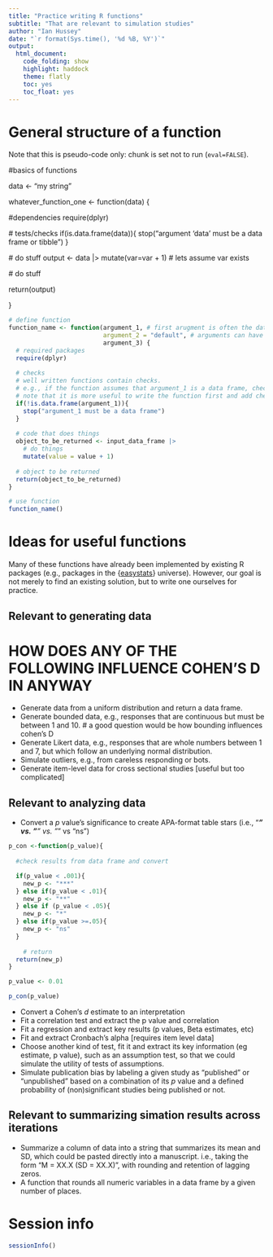 ```yaml
---
title: "Practice writing R functions"
subtitle: "That are relevant to simulation studies"
author: "Ian Hussey"
date: "`r format(Sys.time(), '%d %B, %Y')`"
output:
  html_document:
    code_folding: show
    highlight: haddock
    theme: flatly
    toc: yes
    toc_float: yes
---
```


# General structure of a function

Note that this is pseudo-code only: chunk is set not to run (`eval=FALSE`).

#basics of functions

data <- "my string"

whatever_function_one <- function(data) {
  
  #dependencies
  require(dplyr)
  
  # tests/checks
  if(is.data.frame(data)){
    stop("argument 'data' must be a data frame or tibble")
  }
  
  # do stuff
  output <- data |> 
    mutate(var=var + 1) # lets assume var exists
  
  # do stuff
  
  return(output)
  
}


```r

# define function
function_name <- function(argument_1, # first arugment is often the data, if the function takes a data frame as an argument
                          argument_2 = "default", # arguments can have defaults
                          argument_3) {
  # required packages
  require(dplyr)
  
  # checks
  # well written functions contain checks. 
  # e.g., if the function assumes that argument_1 is a data frame, check that this is the case.
  # note that it is more useful to write the function first and add checks later.
  if(!is.data.frame(argument_1)){
    stop("argument_1 must be a data frame")
  }
  
  # code that does things
  object_to_be_returned <- input_data_frame |>
    # do things
    mutate(value = value + 1)
  
  # object to be returned
  return(object_to_be_returned)
}

# use function
function_name()

```

# Ideas for useful functions

Many of these functions have already been implemented by existing R packages (e.g., packages in the {[easystats](https://easystats.github.io/)} universe). However, our goal is not merely to find an existing solution, but to write one ourselves for practice.

## Relevant to generating data

# HOW DOES ANY OF THE FOLLOWING INFLUENCE COHEN'S D IN ANYWAY 

- Generate data from a uniform distribution and return a data frame.
- Generate bounded data, e.g., responses that are continuous but must be between 1 and 10. # a good question would be how bounding influences cohen's D
- Generate Likert data, e.g., responses that are whole numbers between 1 and 7, but which follow an underlying normal distribution.
- Simulate outliers, e.g., from careless responding or bots. 
- Generate item-level data for cross sectional studies [useful but too complicated]

## Relevant to analyzing data

- Convert a *p* value's significance to create APA-format table stars (i.e., "***" vs. "**" vs. "*" vs "ns")

```r

p_con <-function(p_value){
  
  #check results from data frame and convert

  if(p_value < .001){
    new_p <- "***"
  } else if(p_value < .01){
    new_p <- "**"
  } else if (p_value < .05){
    new_p <- "*"
  } else if(p_value >=.05){
    new_p <- "ns"
  }
  
    # return
  return(new_p) 
}

p_value <- 0.01

p_con(p_value)
```


- Convert a Cohen's *d* estimate to an interpretation
- Fit a correlation test and extract the p value and correlation
- Fit a regression and extract key results (p values, Beta estimates, etc)
- Fit and extract Cronbach's alpha [requires item level data]
- Choose another kind of test, fit it and extract its key information (eg estimate, p value), such as an assumption test, so that we could simulate the utility of tests of assumptions.
- Simulate publication bias by labeling a given study as "published" or "unpublished" based on a combination of its *p* value and a defined probability of (non)significant studies being published or not. 

## Relevant to summarizing simation results across iterations

- Summarize a column of data into a string that summarizes its mean and SD, which could be pasted directly into a manuscript. i.e., taking the form "M = XX.X (SD = XX.X)", with rounding and retention of lagging zeros.
- A function that rounds all numeric variables in a data frame by a given number of places.

# Session info

```r

sessionInfo()

```


